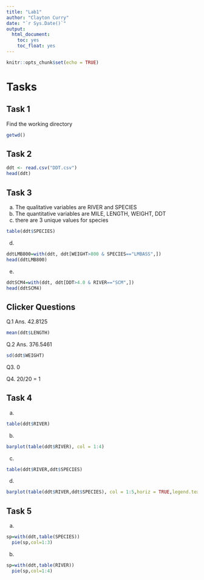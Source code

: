 ```yaml
---
title: "Lab1"
author: "Clayton Curry"
date: "`r Sys.Date()`"
output: 
  html_document:
    toc: yes
    toc_float: yes
---
```


```r
knitr::opts_chunk$set(echo = TRUE)
```


# Tasks

## Task 1

Find the working directory

```r
getwd()
```

## Task 2

```r
ddt <- read.csv("DDT.csv")
head(ddt)
```


## Task 3

  a. The qualitative variables are RIVER and SPECIES
  b. The quantitative variables are MILE, LENGTH, WEIGHT, DDT
  c. there are 3 unique values for species
```r
table(ddt$SPECIES)
```
  d. 
```r
ddtLMB800=with(ddt, ddt[WEIGHT>800 & SPECIES=="LMBASS",])
head(ddtLMB800)
```
  e.
```r
ddtSCM4=with(ddt, ddt[DDT>4.0 & RIVER=="SCM",])
head(ddtSCM4)
```

## Clicker Questions
  Q.1 Ans. 42.8125
```r
mean(ddt$LENGTH)
```
  Q.2 Ans. 376.5461
```r
sd(ddt$WEIGHT)
```
  Q3. 0
  
  Q4. 20/20 = 1
  
## Task 4
  a. 
```r
table(ddt$RIVER)
```
  
  b. 
  
```r
barplot(table(ddt$RIVER), col = 1:4)
```
  
  c.
  
```r
table(ddt$RIVER,ddt$SPECIES)
```
  
  d.
  
```r
barplot(table(ddt$RIVER,ddt$SPECIES), col = 1:5,horiz = TRUE,legend.text = TRUE)
```
  

## Task 5
  a.
  
```r
sp=with(ddt,table(SPECIES))
  pie(sp,col=1:3)
```
  
  b.
  
```r
sp=with(ddt,table(RIVER))
  pie(sp,col=1:4)
```
  
  
